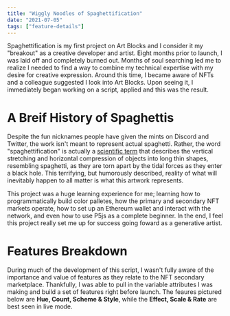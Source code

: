 ```yaml
---
title: "Wiggly Noodles of Spaghettification"
date: "2021-07-05"
tags: ["feature-details"]
---
```


Spaghettification is my first project on Art Blocks and I consider it my "breakout" as a creative developer and artist. Eight months prior to launch, I was laid off and completely burned out. Months of soul searching led me to realize I needed to find a way to combine my technical expertise with my desire for creative expression. Around this time, I became aware of NFTs and a colleague suggested I look into Art Blocks. Upon seeing it, I immediately began working on a script, applied and this was the result.

<Grid cols={3} gap={6}>
    <ImageEmbed
        src="spaghettification-thumb-0.jpg"
        alt="Spaghettification Thumbnail"
        width={512}
        height={512}
        mode="grid-item"
        priority="true"
    />
    <ImageEmbed
        src="spaghettification-thumb-1.jpg"
        alt="Spaghettification Thumbnail"
        width={512}
        height={512}
        mode="grid-item"
        priority="true"
    />
    <ImageEmbed
        src="spaghettification-thumb-2.jpg"
        alt="Spaghettification Thumbnail"
        width={512}
        height={512}
        mode="grid-item"
        priority="true"
    />
    <ImageEmbed
        src="spaghettification-thumb-3.jpg"
        alt="Spaghettification Thumbnail"
        width={512}
        height={512}
        mode="grid-item"
        priority="true"
    />
    <ImageEmbed
        src="spaghettification-thumb-4.jpg"
        alt="Spaghettification Thumbnail"
        width={512}
        height={512}
        mode="grid-item"
        priority="true"
    />
    <ImageEmbed
        src="spaghettification-thumb-5.jpg"
        alt="Spaghettification Thumbnail"
        width={512}
        height={512}
        mode="grid-item"
        priority="true"
    />
</Grid>

# A Breif History of Spaghettis

Despite the fun nicknames people have given the mints on Discord and Twitter, the work isn't meant to represent actual spaghetti. Rather, the word "spaghettification" is actually a [scientific term](https://en.wikipedia.org/wiki/Spaghettification) that describes the vertical stretching and horizontal compression of objects into long thin shapes, resembling spaghetti, as they are torn apart by the tidal forces as they enter a black hole. This terrifying, but humorously described, reality of what will inevitably happen to all matter is what this artwork represents.

<ImageEmbed src="spaghettification-sketch.jpg" alt="Spaghettification Sketch" width={686} height={468} />

<Grid cols={5} gap={6}>
    <ImageEmbed
        src="spaghetti-step-0.jpg"
        alt="Spaghettification Step"
        width={384}
        height={384}
        mode="grid-item"
        cardTitle="Color Palette"
    />
    <ImageEmbed
        src="spaghetti-step-1.jpg"
        alt="Spaghettification Step"
        width={384}
        height={384}
        mode="grid-item"
        cardTitle="Randmoize Colors"
    />
    <ImageEmbed
        src="spaghetti-step-2.jpg"
        alt="Spaghettification Step"
        width={384}
        height={384}
        mode="grid-item"
        cardTitle="Controlled Gradients"
    />
    <ImageEmbed
        src="spaghetti-step-3.jpg"
        alt="Spaghettification Step"
        width={384}
        height={384}
        mode="grid-item"
        cardTitle="Twisting Noodles"
    />
    <ImageEmbed
        src="spaghetti-step-4.jpg"
        alt="Spaghettification Step"
        width={384}
        height={384}
        mode="grid-item"
        cardTitle="Wiggling Noodles"
    />
    <ImageEmbed
        src="spaghetti-step-5.jpg"
        alt="Spaghettification Step"
        width={384}
        height={384}
        mode="grid-item"
        cardTitle="Pulsing (Rejected)"
    />
    <ImageEmbed
        src="spaghetti-step-6.jpg"
        alt="Spaghettification Step"
        width={384}
        height={384}
        mode="grid-item"
        cardTitle="Toon Lines"
    />
    <ImageEmbed
        src="spaghetti-step-7.jpg"
        alt="Spaghettification Step"
        width={384}
        height={384}
        mode="grid-item"
        cardTitle="Glowing Geometry"
    />
    <ImageEmbed
        src="spaghetti-step-8.jpg"
        alt="Spaghettification Step"
        width={384}
        height={384}
        mode="grid-item"
        cardTitle="Infinity Border"
    />
    <ImageEmbed
        src="spaghetti-step-9.jpg"
        alt="Spaghettification Step"
        width={384}
        height={384}
        mode="grid-item"
        cardTitle="Final Adjustments"
    />
</Grid>

This project was a huge learning experience for me; learning how to programmatically build color palletes, how the primary and secondary NFT markets operate, how to set up an Ethereum wallet and interact with the network, and even how to use P5js as a complete beginner. In the end, I feel this project really set me up for success going foward as a generative artist.

# Features Breakdown

During much of the development of this script, I wasn't fully aware of the importance and value of features as they relate to the NFT secondary marketplace. Thankfully, I was able to pull in the variable attributes I was making and build a set of features right before launch. The feaures pictured below are **Hue, Count, Scheme & Style**, while the **Effect, Scale & Rate** are best seen in live mode.

<Grid cols={9} gap={2}>
    <ImageEmbed src="spaghetti-hue-0.jpg" alt="Spaghettification Hue" width={128} height={128} mode="grid-item" />
    <ImageEmbed src="spaghetti-hue-1.jpg" alt="Spaghettification Hue" width={128} height={128} mode="grid-item" />
    <ImageEmbed src="spaghetti-hue-2.jpg" alt="Spaghettification Hue" width={128} height={128} mode="grid-item" />
    <ImageEmbed src="spaghetti-hue-3.jpg" alt="Spaghettification Hue" width={128} height={128} mode="grid-item" />
    <ImageEmbed src="spaghetti-hue-4.jpg" alt="Spaghettification Hue" width={128} height={128} mode="grid-item" />
    <ImageEmbed src="spaghetti-hue-5.jpg" alt="Spaghettification Hue" width={128} height={128} mode="grid-item" />
    <ImageEmbed src="spaghetti-hue-6.jpg" alt="Spaghettification Hue" width={128} height={128} mode="grid-item" />
    <ImageEmbed src="spaghetti-hue-7.jpg" alt="Spaghettification Hue" width={128} height={128} mode="grid-item" />
    <ImageEmbed src="spaghetti-hue-8.jpg" alt="Spaghettification Hue" width={128} height={128} mode="grid-item" />
</Grid>

<ImageEmbed src="spaghettification-features-B.jpg" alt="Spaghettification Features B" width={3000} height={776} />
